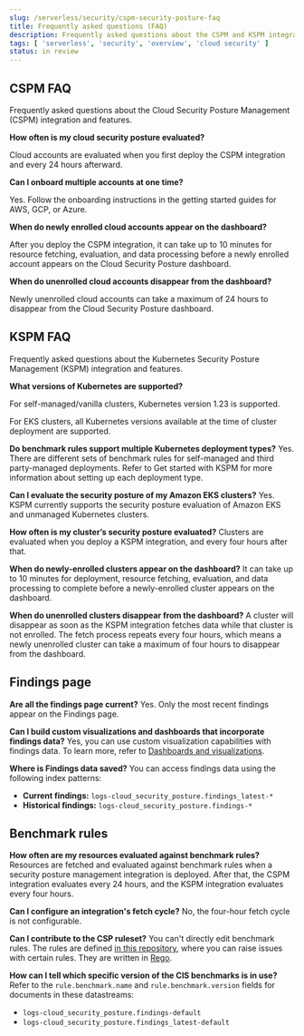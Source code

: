 ```yaml
---
slug: /serverless/security/cspm-security-posture-faq
title: Frequently asked questions (FAQ)
description: Frequently asked questions about the CSPM and KSPM integrations.
tags: [ 'serverless', 'security', 'overview', 'cloud security' ]
status: in review
---
```


<div id="cspm-security-posture-faq"></div>

## CSPM FAQ
Frequently asked questions about the Cloud Security Posture Management (CSPM) integration and features.

**How often is my cloud security posture evaluated?**

Cloud accounts are evaluated when you first deploy the CSPM integration and every 24 hours afterward.

**Can I onboard multiple accounts at one time?**

Yes. Follow the onboarding instructions in the getting started guides for AWS, GCP, or Azure.

**When do newly enrolled cloud accounts appear on the dashboard?**

After you deploy the CSPM integration, it can take up to 10 minutes for resource fetching, evaluation, and data processing before a newly enrolled account appears on the Cloud Security Posture dashboard.

**When do unenrolled cloud accounts disappear from the dashboard?**

Newly unenrolled cloud accounts can take a maximum of 24 hours to disappear from the Cloud Security Posture dashboard.

## KSPM FAQ
Frequently asked questions about the Kubernetes Security Posture Management (KSPM) integration and features.

**What versions of Kubernetes are supported?**

For self-managed/vanilla clusters, Kubernetes version 1.23 is supported.

For EKS clusters, all Kubernetes versions available at the time of cluster deployment are supported.

**Do benchmark rules support multiple Kubernetes deployment types?**
Yes. There are different sets of benchmark rules for self-managed and third party-managed deployments. Refer to <DocLink slug="/serverless/security/get-started-with-kspm">Get started with KSPM</DocLink> for more information about setting up each deployment type.

**Can I evaluate the security posture of my Amazon EKS clusters?**
Yes. KSPM currently supports the security posture evaluation of Amazon EKS and unmanaged Kubernetes clusters.

**How often is my cluster’s security posture evaluated?**
Clusters are evaluated when you deploy a KSPM integration, and every four hours after that.

**When do newly-enrolled clusters appear on the dashboard?**
It can take up to 10 minutes for deployment, resource fetching, evaluation, and data processing to complete before a newly-enrolled cluster appears on the dashboard.

**When do unenrolled clusters disappear from the dashboard?**
A cluster will disappear as soon as the KSPM integration fetches data while that cluster is not enrolled. The fetch process repeats every four hours, which means a newly unenrolled cluster can take a maximum of four hours to disappear from the dashboard.

## Findings page

**Are all the findings page current?**
Yes. Only the most recent findings appear on the Findings page.

**Can I build custom visualizations and dashboards that incorporate findings data?**
Yes, you can use custom visualization capabilities with findings data. To learn more, refer to [Dashboards and visualizations](((kibana-ref))/dashboard.html).

**Where is Findings data saved?**
You can access findings data using the following index patterns:

* **Current findings:** `logs-cloud_security_posture.findings_latest-*`
* **Historical findings:** `logs-cloud_security_posture.findings-*`

## Benchmark rules

**How often are my resources evaluated against benchmark rules?**
Resources are fetched and evaluated against benchmark rules when a security posture management integration is deployed. After that, the CSPM integration evaluates every 24 hours, and the KSPM integration evaluates every four hours.

**Can I configure an integration's fetch cycle?**
No, the four-hour fetch cycle is not configurable.

**Can I contribute to the CSP ruleset?**
You can't directly edit benchmark rules. The rules are defined [in this repository](https://github.com/elastic/csp-security-policies), where you can raise issues with certain rules. They are written in [Rego](https://www.openpolicyagent.org/docs/latest/policy-language/).

**How can I tell which specific version of the CIS benchmarks is in use?**
Refer to the `rule.benchmark.name` and `rule.benchmark.version` fields for documents in these datastreams:

* `logs-cloud_security_posture.findings-default`
* `logs-cloud_security_posture.findings_latest-default`


